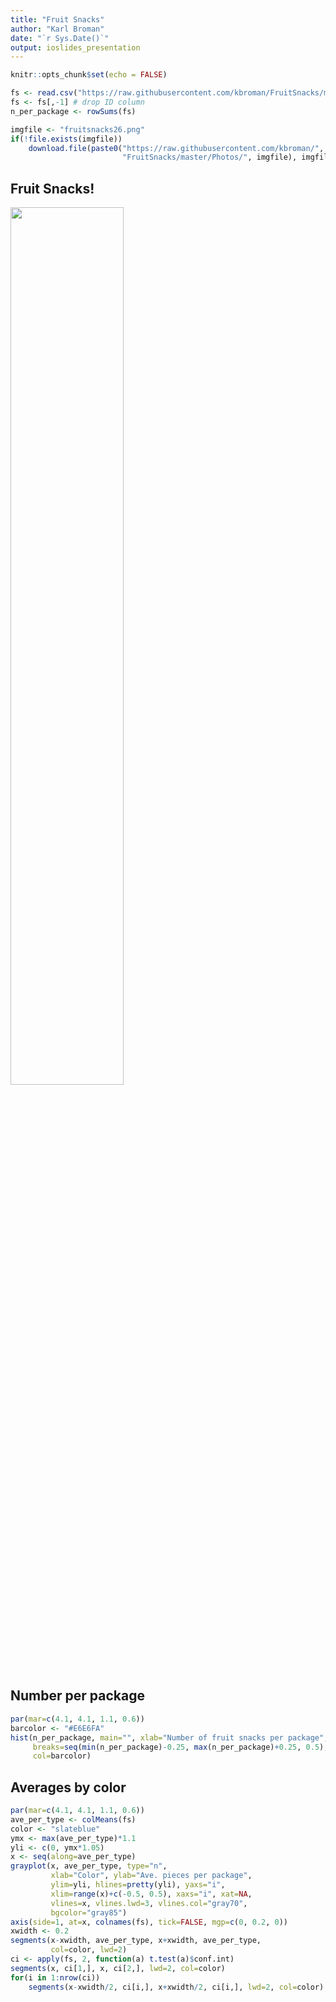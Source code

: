 ```yaml
---
title: "Fruit Snacks"
author: "Karl Broman"
date: "`r Sys.Date()`"
output: ioslides_presentation
---
```


```r
knitr::opts_chunk$set(echo = FALSE)
```

```r
fs <- read.csv("https://raw.githubusercontent.com/kbroman/FruitSnacks/master/Data/fruit_snacks.csv")
fs <- fs[,-1] # drop ID column
n_per_package <- rowSums(fs)
```

```r
imgfile <- "fruitsnacks26.png"
if(!file.exists(imgfile))
    download.file(paste0("https://raw.githubusercontent.com/kbroman/",
                         "FruitSnacks/master/Photos/", imgfile), imgfile)
```

## Fruit Snacks!

<div class="centered">
<img src="`r imgfile`" width="60%"/>
</div>

## Number per package

```r
par(mar=c(4.1, 4.1, 1.1, 0.6))
barcolor <- "#E6E6FA"
hist(n_per_package, main="", xlab="Number of fruit snacks per package", las=1,
     breaks=seq(min(n_per_package)-0.25, max(n_per_package)+0.25, 0.5),
     col=barcolor)
```

## Averages by color

```r
par(mar=c(4.1, 4.1, 1.1, 0.6))
ave_per_type <- colMeans(fs)
color <- "slateblue"
ymx <- max(ave_per_type)*1.1
yli <- c(0, ymx*1.05)
x <- seq(along=ave_per_type)
grayplot(x, ave_per_type, type="n",
         xlab="Color", ylab="Ave. pieces per package",
         ylim=yli, hlines=pretty(yli), yaxs="i",
         xlim=range(x)+c(-0.5, 0.5), xaxs="i", xat=NA,
         vlines=x, vlines.lwd=3, vlines.col="gray70",
         bgcolor="gray85")
axis(side=1, at=x, colnames(fs), tick=FALSE, mgp=c(0, 0.2, 0))
xwidth <- 0.2
segments(x-xwidth, ave_per_type, x+xwidth, ave_per_type,
         col=color, lwd=2)
ci <- apply(fs, 2, function(a) t.test(a)$conf.int)
segments(x, ci[1,], x, ci[2,], lwd=2, col=color)
for(i in 1:nrow(ci))
    segments(x-xwidth/2, ci[i,], x+xwidth/2, ci[i,], lwd=2, col=color)
```
